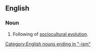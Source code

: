 {{wikipedia|Sociocultural evolution}}
==English==
===Noun===
{{en-noun|head=[[sociocultural]] [[evolutionism]]|-}}
#Following of [[sociocultural evolution]].
[[Category:English nouns ending in "-ism"]]